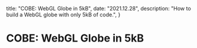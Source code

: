   title: "COBE: WebGL Globe in 5kB",
  date: "2021.12.28",
  description: "How to build a WebGL globe with only 5kB of code.",
}

# COBE: WebGL Globe in 5kB
